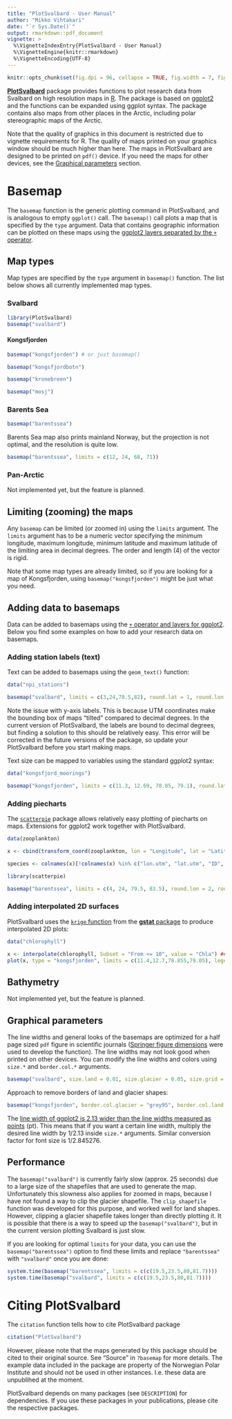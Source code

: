 ```yaml
---
title: "PlotSvalbard - User Manual"
author: "Mikko Vihtakari"
date: "`r Sys.Date()`"
output: rmarkdown::pdf_document
vignette: >
  %\VignetteIndexEntry{PlotSvalbard - User Manual}
  %\VignetteEngine{knitr::rmarkdown}
  %\VignetteEncoding{UTF-8}
---
```



<!-- --- -->
<!-- title: "PlotSvalbard - User Manual" -->
<!-- subtitle: "Plot research data from Svalbard on maps " -->
<!-- author: -->
<!--   name: Mikko Vihtakari -->
<!--   email: mikko.vihtakari@gmail.com -->
<!-- date: "`r format(Sys.time(), '%d %B, %Y')`" -->
<!-- output: -->
<!--   bookdown::html_document2: -->
<!--     toc: true -->
<!--     theme: lumen -->
<!--     toc_float: true -->
<!--     toc_depth: 5 -->
<!--     collapsed: false -->
<!--     variant: markdown+simple_table -->
<!--     fig_caption: true -->
<!--     number_sections: false -->
<!-- --- -->


```r
knitr::opts_chunk$set(fig.dpi = 96, collapse = TRUE, fig.width = 7, fig.height = 6, comment = "#>")
```

[**PlotSvalbard**](https://github.com/MikkoVihtakari/PlotSvalbard) package provides functions to plot research data from Svalbard on high resolution maps in [R](https://www.r-project.org/). The package is based on [ggplot2](http://ggplot2.tidyverse.org/reference/) and the functions can be expanded using ggplot syntax. The package contains also maps from other places in the Arctic, including polar stereographic maps of the Arctic.

Note that the quality of graphics in this document is restricted due to vignette requirements for R. The quality of maps printed on your graphics window should be much higher than here. The maps in PlotSvalbard are designed to be printed on `pdf()` device. If you need the maps for other devices, see the [Graphical parameters](#par) section.

# Basemap

The `basemap` function is the generic plotting command in PlotSvalbard, and is analogous to empty `ggplot()` call. The `basemap()` call plots a map that is specified by the `type` argument. Data that contains geographic information can be plotted on these maps using the [ggplot2 layers separated by the `+` operator](http://ggplot2.tidyverse.org/reference/).

## Map types

Map types are specified by the `type` argument in `basemap()` function. The list below shows all currently implemented map types. 

### Svalbard

```r
library(PlotSvalbard)
basemap("svalbard")
```

#### Kongsfjorden

```r
basemap("kongsfjorden") # or just basemap()
```

```r
basemap("kongsfjordbotn")
```

```r
basemap("kronebreen")
```

```r
basemap("mosj")
```

### Barents Sea

```r
basemap("barentssea")
```

Barents Sea map also prints mainland Norway, but the projection is not optimal, and the resolution is quite low.

```r
basemap("barentssea", limits = c(12, 24, 68, 71))
```

### Pan-Arctic

Not implemented yet, but the feature is planned.

## Limiting (zooming) the maps

Any `basemap` can be limited (or zoomed in) using the `limits` argument. The `limits` argument has to be a numeric vector specifying the minimum longitude, maximum longitude, minimum latitude and maximum latitude of the limiting area in decimal degrees. The order and length (4) of the vector is rigid. 

Note that some map types are already limited, so if you are looking for a map of Kongsfjorden, using `basemap("kongsfjorden")` might be just what you need.

<!-- Alternatively a [`spatialPolygons`](https://www.rdocumentation.org/packages/sp/versions/1.2-5/topics/SpatialPolygons) (OR `spatialPolygonsDataFrame`) object can be placed inside the limits argument. This allows more flexible  -->

## Adding data to basemaps

Data can be added to basemaps using the [`+` operator and layers for ggplot2](http://ggplot2.tidyverse.org/reference/). Below you find some examples on how to add your research data on basemaps.

### Adding station labels (text)

Text can be added to basemaps using the `geom_text()` function:

```r
data("npi_stations")

basemap("svalbard", limits = c(3,24,78.5,82), round.lat = 1, round.lon = 2, border.col.land = "#a9750d", border.col.glacier = "grey95") + geom_text(data = npi_stations, aes(x = lon.utm, y = lat.utm, label = Station), color = "red", fontface = 2)
```

Note the issue with y-axis labels. This is because UTM coordinates make the bounding box of maps "tilted" compared to decimal degrees. In the current version of PlotSvalbard, the labels are bound to decimal degrees, but finding a solution to this should be relatively easy. This error will be corrected in the future versions of the package, so update your PlotSvalbard before you start making maps.  

Text size can be mapped to variables using the standard ggplot2 syntax:

```r
data("kongsfjord_moorings")

basemap("kongsfjorden", limits = c(11.3, 12.69, 78.85, 79.1), round.lat = 0.05, round.lon = 0.5) + geom_text(data = kongsfjord_moorings, aes(x = lon.utm, y = lat.utm, label = Mooring.name, color = Name), fontface = 2, size = 25.4/72.27*8) # font size = 8, see Graphical parameters

```


### Adding piecharts

The [`scatterpie`](https://cran.r-project.org/web/packages/scatterpie/index.html) package allows relatively easy plotting of piecharts on maps. Extensions for ggplot2 work together with PlotSvalbard.

```r
data(zooplankton)

x <- cbind(transform_coord(zooplankton, lon = "Longitude", lat = "Latitude"), zooplankton)

species <- colnames(x)[!colnames(x) %in% c("lon.utm", "lat.utm", "ID", "Longitude", "Latitude", "Total")]

library(scatterpie)

basemap("barentssea", limits = c(4, 24, 79.5, 83.5), round.lon = 2, round.lat = 1) + geom_scatterpie(aes(x = lon.utm, y = lat.utm, group = ID, r = 100*Total), data = x, cols = species, size = 0.1) + scale_fill_discrete(name = "Species", breaks = species, labels = parse(text = paste0("italic(" , sub("*\\.", "~", species), ")")))
```

### Adding interpolated 2D surfaces

PlotSvalbard uses the [`krige` function](https://www.rdocumentation.org/packages/gstat/versions/1.1-5/topics/krige) from the [**gstat** package](https://cran.r-project.org/web/packages/gstat/index.html) to produce interpolated 2D plots:

```r
data("chlorophyll")

x <- interpolate(chlorophyll, Subset = "From <= 10", value = "Chla") ## Interpolate
plot(x, type = "kongsfjorden", limits = c(11.4,12.7,78.855,79.05), legend.label = "Chlorophyll-a\n(mg/m3)") 

```


## Bathymetry

Not implemented yet, but the feature is planned.

## Graphical parameters {#par}

The line widths and general looks of the basemaps are optimized for a half page sized `pdf` figure in scientific journals ([Springer figure dimensions](http://www.springer.com/authors/manuscript+guidelines?SGWID=0-40162-6-795162-0) were used to develop the function). The line widths may not look good when printed on other devices. You can modify the line widths and colors using `size.*` and `border.col.*` arguments.

```r
basemap("svalbard", size.land = 0.01, size.glacier = 0.05, size.grid = 0.05, border.col.glacier = "#52bfe4", border.col.land = "#a9750d")
```

Approach to remove borders of land and glacier shapes:

```r
basemap("kongsfjorden", border.col.glacier = "grey95", border.col.land = "#eeeac4")
```

The [line width of ggplot2 is 2.13 wider than the line widths measured as points](https://stackoverflow.com/questions/47519624/how-is-the-line-width-size-defined-in-ggplot2/47521808#47521808) (pt). This means that if you want a certain line width, multiply the desired line width by $1/2.13$ inside `size.*` arguments. Similar conversion factor for font size is $1/2.845276$. 

## Performance

The `basemap("svalbard")` is currently fairly slow (approx. 25 seconds) due to a large size of the shapefiles that are used to generate the map. Unfortunately this slowness also applies for zoomed in maps, because I have not found a way to clip the glacier shapefile. The `clip_shapefile` function was developed for this purpose, and worked well for land shapes. However, clipping a glacier shapefile takes longer than directly plotting it. It is possible that there is a way to speed up the `basemap("svalbard")`, but in the current version plotting Svalbard is just slow. 

If you are looking for optimal `limits` for your data, you can use the `basemap("barentssea")`
option to find these limits and replace `"barentssea"` with `"svalbard"` once you are done:

```r
system.time(basemap("barentssea", limits = c(c(19.5,23.5,80,81.7))))
system.time(basemap("svalbard", limits = c(c(19.5,23.5,80,81.7))))
```

# Citing PlotSvalbard

The `citation` function tells how to cite PlotSvalbard package

```r
citation("PlotSvalbard")
```

However, please note that the maps generated by this package should be cited to their original source. See "Source" in `?basemap` for more details. The example data included in the package are property of the Norwegian Polar Institute and should not be used in other instances. I.e. these data are unpublihed at the moment.

PlotSvalbard depends on many packages (see `DESCRIPTION`) for dependencies. If you use these packages in your publications, please cite the respective packages.

<!-- # Stuff to be deleted -->

<!-- ## Styles -->

<!-- The `html_vignette` template includes a basic CSS theme. To override this theme you can specify your own CSS in the document metadata as follows: -->

<!--     output:  -->
<!--       rmarkdown::html_vignette: -->
<!--         css: mystyles.css -->

<!-- ## Figures -->

<!-- The figure sizes have been customised so that you can easily put two images side-by-side.  -->

<!-- ```{r, fig.show='hold'} -->
<!-- plot(1:10) -->
<!-- plot(10:1) -->
<!-- ``` -->

<!-- You can enable figure captions by `fig_caption: yes` in YAML: -->

<!--     output: -->
<!--       rmarkdown::html_vignette: -->
<!--         fig_caption: yes -->

<!-- Then you can use the chunk option `fig.cap = "Your figure caption."` in **knitr**. -->

<!-- ## More Examples -->

<!-- You can write math expressions, e.g. $Y = X\beta + \epsilon$, footnotes^[A footnote here.], and tables, e.g. using `knitr::kable()`. -->

<!-- ```{r, echo=FALSE, results='asis'} -->
<!-- knitr::kable(head(mtcars, 10)) -->
<!-- ``` -->

<!-- Also a quote using `>`: -->

<!-- > "He who gives up [code] safety for [code] speed deserves neither." -->
<!-- ([via](https://twitter.com/hadleywickham/status/504368538874703872)) -->
